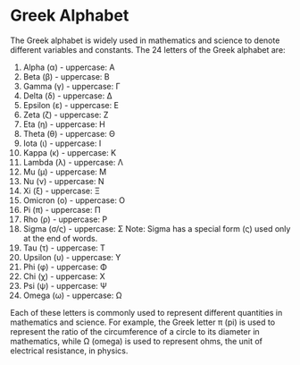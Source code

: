 # Greek Alphabet

The Greek alphabet is widely used in mathematics and science to denote different variables and constants. The 24 letters of the Greek alphabet are:

1. Alpha (α) - uppercase: Α
2. Beta (β) - uppercase: Β
3. Gamma (γ) - uppercase: Γ
4. Delta (δ) - uppercase: Δ
5. Epsilon (ε) - uppercase: Ε
6. Zeta (ζ) - uppercase: Ζ
7. Eta (η) - uppercase: Η
8. Theta (θ) - uppercase: Θ
9. Iota (ι) - uppercase: Ι
10. Kappa (κ) - uppercase: Κ
11. Lambda (λ) - uppercase: Λ
12. Mu (μ) - uppercase: Μ
13. Nu (ν) - uppercase: Ν
14. Xi (ξ) - uppercase: Ξ
15. Omicron (ο) - uppercase: Ο
16. Pi (π) - uppercase: Π
17. Rho (ρ) - uppercase: Ρ
18. Sigma (σ/ς) - uppercase: Σ
   Note: Sigma has a special form (ς) used only at the end of words.
19. Tau (τ) - uppercase: Τ
20. Upsilon (υ) - uppercase: Υ
21. Phi (φ) - uppercase: Φ
22. Chi (χ) - uppercase: Χ
23. Psi (ψ) - uppercase: Ψ
24. Omega (ω) - uppercase: Ω

Each of these letters is commonly used to represent different quantities in mathematics and science. For example, the Greek letter π (pi) is used to represent the ratio of the circumference of a circle to its diameter in mathematics, while Ω (omega) is used to represent ohms, the unit of electrical resistance, in physics.
